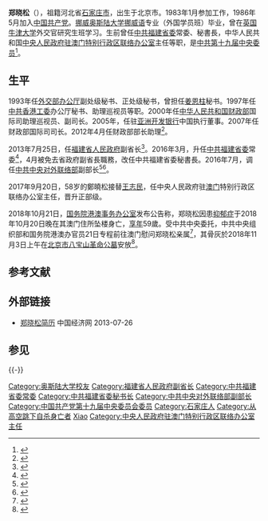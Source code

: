 {{Infobox person
| 前綴尊稱 = 
| 姓名 = 鄭曉松
| 後綴尊稱 = 
| 圖像 =
| 圖像大小 = 
| 圖像替代 = 
| 圖像說明 = 郑晓松于2018年10月8日
| 原文名 = 
| 語系 = 
| 讀音 = 
| 羅馬拼音 = 
| 英文名 = 
| 字 = 
| 號 = 
| 本名 = 
| 性別 = 
| 出生名 = 
| 出生日期 = 1959年9月
| 出生地點 = {{CHN}}[[北京市|北京市]]
| 逝世日期 = {{Death date and age|2018|10|20|1959|9|}}
| 逝世地點 = {{MAC-CHN}}[[大堂區|大堂區]][[新口岸填海區|新口岸]]
| 死因 = 墜樓
| 遺體發現地 = 鴻安中心第二座中蓮大廈
| 墓地 = 
| 墓地坐標 = <!-- {{coord|LAT|LONG|type:landmark|display=inline}} -->
| 紀念建築 = 
| 居住地 = {{MAC}}
| 國籍 = {{PRC}}
| 永久居留權 = 
| 別名 = 
| 籍貫 = <!-- （僅限部分地區人士使用） -->
| 民族 = [[漢族|漢族]]
| 語言 = [[漢語|漢語]]、[[挪威语|挪威语]]
| 公民權 = 
| 教育程度 = [[奥斯陆大学|挪威奥斯陆大学]]畢業
| 母校 = 
| 職業 = 
| 活躍時期 = 
| 年代 = 
| 僱主 = 
| 組織 = 
| 機構 = 
| 知名原因 = 
| 研究領域 = 
| 知名作品 = 
| 風格 = 
| 家鄉 = 
| 薪金 = 
| 淨資產 = 
| 身高 = 
| 體重 = 
| 髮色 = 
| 瞳色 = 
| 電視節目 = 
| 頭銜 = 
| 頭銜時期 = 
| 前任 = 
| 繼任 = 
| 政黨 = {{CPC}}
| 政治運動 = 
| 競爭者 = 
| 董事會 = 
| 宗教信仰 = 
| 宗派 = 
| 刑事起訴 = 
| 刑事處罰 = 
| 刑事狀況 = 
| 配偶 = <!-- {{Marriage|姓名|結婚年|離婚年}} -->
| 兒女 = 
| 父母 = 
| 親屬 = 
| 家族成員 = 
| 呼號 = 
| 獲獎 = 
| 網站 = <!-- {{URL|example.com}} -->
| 經歷 = 
| module3 = 
| module4 = 
| module5 = 
| module6 = 
| 受影響於 = 
| 影響於 = 
| 簽名 = 
| 簽名大小 = 
| 簽名替代 = 
| 腳註 = 
}}

'''郑晓松'''（{{bd|1959年|9月|2018年|10月20日|catIdx=Z郑}}），祖籍河北省[[石家庄市|石家庄市]]，出生于北京市。1983年1月参加工作，1986年5月加入[[中国共产党|中国共产党]]。[[挪威|挪威]][[奥斯陆大学|奥斯陆大学]][[挪威语|挪威语]]专业（外国学员班）毕业，曾在[[英国|英国]][[牛津大学|牛津大学]]外交官研究生班学习。生前曾任[[中国共产党福建省委员会|中共福建省委]]常委、秘書長，中华人民共和国[[中央人民政府驻澳门特别行政区联络办公室|中央人民政府驻澳门特别行政区联络办公室]]主任等职，是[[中国共产党第十九届中央委员会委员列表|中共第十九届中央委员]]<ref>{{cite news|url=http://cnews.chinadaily.com.cn/2017-09/25/content_32460365.htm|title=郑晓松任澳门中联办主任(图/简历)|date=2017-09-25|work=人民网-中国共产党新闻网|accessdate=2018-10-21|archive-url=https://web.archive.org/web/20181021151512/http://cnews.chinadaily.com.cn/2017-09/25/content_32460365.htm|archive-date=2018-10-21|dead-url=yes}}</ref>。

==生平==
1993年任[[中华人民共和国外交部办公厅|外交部办公厅]]副处级秘书、正处级秘书，曾担任[[姜恩柱|姜恩柱]]秘书。1997年任[[中共中央香港工作委员会|中共香港工委]]办公厅秘书、助理巡视员等职。2000年任[[中华人民共和国财政部|中华人民共和国财政部]]国际司助理巡视员、副司长。2005年，任驻[[亚洲开发银行|亚洲开发银行]]中国执行董事。2007年任财政部国际司司长。2012年4月任财政部部长助理<ref>{{cite web|url=http://finance.sina.com.cn/china/20120420/105911876967.shtml|title=余蔚平郑晓松任财政部部长助理|accessdate=2013-05-01|date=2012-04-20|publisher=[[新浪网|新浪网]]|archive-date=2016-03-04|archive-url=https://web.archive.org/web/20160304130019/http://finance.sina.com.cn/china/20120420/105911876967.shtml|dead-url=no}}</ref>。

2013年7月25日，任[[福建省人民政府|福建省人民政府]]副省长<ref>{{cite news|url=http://news.xinhuanet.com/local/2013-07/26/c_125068625.htm|title=陈冬、郑晓松任福建省副省长 王惠敏任省公安厅厅长|author=谢添实|date=2013-07-26|newspaper=东南网|accessdate=2013-07-27|archive-date=2015-11-17|archive-url=https://web.archive.org/web/20151117021803/http://news.xinhuanet.com/local/2013-07/26/c_125068625.htm|dead-url=no}}</ref>。2016年3月，升任[[中国共产党福建省委员会|中共福建省委]]常委<ref>{{cite web|url=http://www.ce.cn/xwzx/gnsz/gdxw/201604/01/t20160401_10075040.shtml|title=郑晓松、高翔任福建省委常委|accessdate=2016-04-01|date=2016-04-01|publisher=中国经济网|archiveurl=https://web.archive.org/web/20160415070918/http://www.ce.cn/xwzx/gnsz/gdxw/201604/01/t20160401_10075040.shtml|archivedate=2016-04-15|dead-url=yes}}</ref>，4月被免去省政府副省長職務，改任中共福建省委秘書長。2016年7月，调任[[中共中央对外联络部|中共中央对外联络部]]副部长<ref>{{cite web|url=http://www.thepaper.cn/newsDetail_forward_1499391|title=郑晓松调任中联部副部长后，福建省委常委已空缺3位|accessdate=2016-07-16|date=2016-07-16|publisher=澎湃新闻|archive-date=2016-08-14|archive-url=https://web.archive.org/web/20160814063335/http://www.thepaper.cn/newsDetail_forward_1499391|dead-url=no}}</ref><ref>{{cite web|url=http://www.thepaper.cn/newsDetail_forward_1498573|title=中联部人事大调整：福建省委原常委、秘书长郑晓松任副部长|accessdate=2016-07-16|date=2016-07-16|publisher=澎湃新闻|archive-date=2016-07-19|archive-url=https://web.archive.org/web/20160719070957/http://www.thepaper.cn/newsDetail_forward_1498573|dead-url=no}}</ref>。

2017年9月20日，58岁的鄭曉松接替[[王志民_(香港中聯辦)|王志民]]，任中央人民政府驻[[澳门|澳门]]特别行政区联络办公室主任，晋升正部级。

2018年10月21日，[[国务院港澳事务办公室|国务院港澳事务办公室]]发布公告称，郑晓松因患[[抑郁症|抑郁症]]于2018年10月20日晚在其澳门住所坠楼身亡，[[訃告|享年]]59歲。受中共中央委托，中共中央组织部和国务院港澳办官员21日专程前往澳门慰问郑晓松亲属<ref>{{cite news|url=https://www.hmo.gov.cn/xwzx/zwyw/201810/t20181021_19781.html|title=澳门中联办主任郑晓松坠楼身亡|date=2018-10-21|work=国务院港澳事务办公室}}</ref>，其骨灰於2018年11月3日上午在[[北京市八宝山革命公墓|北京市八宝山革命公墓]]安放<ref>{{cite news|url=https://www.hmo.gov.cn/gab/bld/zxm/gzdt/201811/t20181104_19902.html|title=张晓明出席郑晓松同志送别仪式|date=2018-11-03|work=国务院港澳事务办公室}}</ref>。

==参考文献==
{{Reflist}}

==外部链接==
*[http://district.ce.cn/zt/rwk/sf/fj/rs/201307/26/t20130726_24607840_1.shtml 郑晓松简历] {{Wayback|url=http://district.ce.cn/zt/rwk/sf/fj/rs/201307/26/t20130726_24607840_1.shtml |date=20140508030721 }} 中国经济网 2013-07-26

==参见==
{{-}}
{{start box}}
{{s-gov|prc}}
{{s-before|[[王志民_(香港中聯辦)|王志民]]}}
{{s-title|[[中央人民政府驻澳门特别行政区联络办公室|中央人民政府驻澳门特别行政区联络办公室]]主任|2017年9月20日－{{box|2018年10月20日}}}}
{{S-after|[[傅自应|傅自应]]}}
{{s-before|[[朱光耀|朱光耀]]}}
{{s-title|[[中华人民共和国财政部|中华人民共和国财政部]]国际司司长|2007年—2012年4月}}
{{s-after|[[邹加怡|邹加怡]]}}
{{s-ppo|cpc}}
{{s-before|[[叶双瑜|叶双瑜]]}}
{{s-title|[[中国共产党福建省委员会|中国共产党福建省委员会]]秘书长|2016年4月－2016年7月}}
{{s-after|[[梁建勇|梁建勇]]}}
{{end box}}

{{港澳事務負責人}}
{{DEFAULTSORT:Zheng xiaosong}}
[[Category:奥斯陆大学校友|Category:奥斯陆大学校友]]
[[Category:福建省人民政府副省长|Category:福建省人民政府副省长]]
[[Category:中共福建省委常委|Category:中共福建省委常委]]
[[Category:中共福建省委秘书长|Category:中共福建省委秘书长]]
[[Category:中共中央对外联络部副部长|Category:中共中央对外联络部副部长]]
[[Category:中国共产党第十九届中央委员会委员|Category:中国共产党第十九届中央委员会委员]]
[[Category:石家庄人|Category:石家庄人]]
[[Category:从高空跳下自杀身亡者|Category:从高空跳下自杀身亡者]]
[[Category:郑姓|Xiao]]
[[Category:中央人民政府驻澳门特别行政区联络办公室主任|Category:中央人民政府驻澳门特别行政区联络办公室主任]]